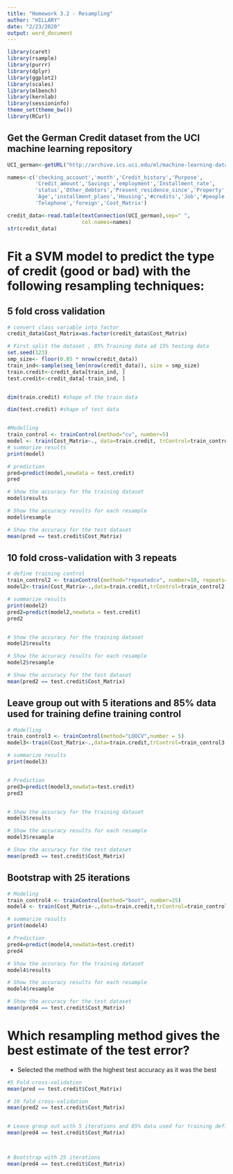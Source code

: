 ```yaml
---
title: "Homework 3.2 - Resampling"
author: "HILLARY"
date: "2/23/2020"
output: word_document
---
```



```r
library(caret)
library(rsample)   
library(purrr)
library(dplyr)
library(ggplot2)
library(scales)
library(mlbench)
library(kernlab)
library(sessioninfo)
theme_set(theme_bw())
library(RCurl)

```


## Get the German Credit dataset from the UCI machine learning repository

```r

UCI_german<-getURL("http://archive.ics.uci.edu/ml/machine-learning-databases/statlog/german/german.data")

names<-c('checking_account','month','Credit_history','Purpose',
         'Credit_amount','Savings','employment','Installment_rate',
         'status','Other_debtors','Present_residence_since','Property',
         'Age','installment_plans','Housing','#credits','Job','#people',
         'Telephone','foreign','Cost_Matrix')

credit_data<-read.table(textConnection(UCI_german),sep=" ",
                        col.names=names)
str(credit_data)

```



# Fit a SVM model to predict the type of credit (good or bad) with the following resampling techniques:


## 5 fold cross validation

```r

# convert class variable into factor 
credit_data$Cost_Matrix=as.factor(credit_data$Cost_Matrix)

# First split the dataset , 85% Training data ad 15% testing data
set.seed(123)
smp_size<- floor(0.85 * nrow(credit_data))
train_ind<-sample(seq_len(nrow(credit_data)), size = smp_size)
train.credit<-credit_data[train_ind, ]
test.credit<-credit_data[-train_ind, ]


dim(train.credit) #shape of the train data 

dim(test.credit) #shape of test data


#Modelling
train_control <- trainControl(method="cv", number=5)
model <- train(Cost_Matrix~., data=train.credit, trControl=train_control, method="svmLinear")
# summarize results
print(model)

# prediction
pred=predict(model,newdata = test.credit)
pred

# Show the accuracy for the training dataset
model$results

# Show the accuracy results for each resample
model$resample

# Show the accuracy for the test dataset
mean(pred == test.credit$Cost_Matrix)

```


## 10 fold cross-validation with 3 repeats


```r

# define training control
train_control2 <- trainControl(method="repeatedcv", number=10, repeats=3)
model2<-train(Cost_Matrix~.,data=train.credit,trControl=train_control2, method="svmLinear")

# summarize results
print(model2)
pred2=predict(model2,newdata = test.credit)
pred2


# Show the accuracy for the training dataset
model2$results

# Show the accuracy results for each resample
model2$resample

# Show the accuracy for the test dataset
mean(pred2 == test.credit$Cost_Matrix)

```

## Leave group out with 5 iterations and 85% data used for training define training control

```r
# Modelling
train_control3 <- trainControl(method="LOOCV",number = 5)
model3<-train(Cost_Matrix~.,data=train.credit,trControl=train_control3, method="svmLinear")

# summarize results
print(model3)


# Prediction
pred3=predict(model3,newdata=test.credit)
pred3


# Show the accuracy for the training dataset
model3$results

# Show the accuracy results for each resample
model3$resample

# Show the accuracy for the test dataset
mean(pred3 == test.credit$Cost_Matrix)


```



## Bootstrap with 25 iterations

```r

# Modeling
train_control4 <- trainControl(method="boot", number=25)
model4 <- train(Cost_Matrix~.,data=train.credit,trControl=train_control4,method="svmLinear")

# summarize results
print(model4)

# Prediction
pred4=predict(model4,newdata=test.credit)
pred4

# Show the accuracy for the training dataset
model4$results

# Show the accuracy results for each resample
model4$resample

# Show the accuracy for the test dataset
mean(pred4 == test.credit$Cost_Matrix)


```

# Which resampling method gives the best estimate of the test error?

- Selected the method with the highest test accuracy as it was the best 

```r
#5 Fold cross-validation
mean(pred == test.credit$Cost_Matrix)

# 10 fold cross-validation
mean(pred2 == test.credit$Cost_Matrix)


# Leave group out with 5 iterations and 85% data used for training define training control
mean(pred4 == test.credit$Cost_Matrix)



# Bootstrap with 25 iterations
mean(pred4 == test.credit$Cost_Matrix)


```

